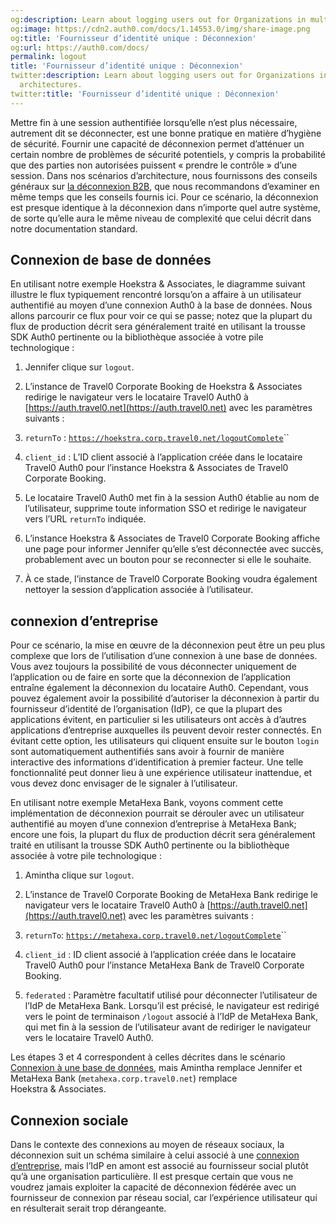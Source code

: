 ```yaml
---
og:description: Learn about logging users out for Organizations in multi-tenant architectures.
og:image: https://cdn2.auth0.com/docs/1.14553.0/img/share-image.png
og:title: 'Fournisseur d’identité unique : Déconnexion'
og:url: https://auth0.com/docs/
permalink: logout
title: 'Fournisseur d’identité unique : Déconnexion'
twitter:description: Learn about logging users out for Organizations in multi-tenant
  architectures.
twitter:title: 'Fournisseur d’identité unique : Déconnexion'
---
```


Mettre fin à une session authentifiée lorsqu’elle n’est plus nécessaire, autrement dit se déconnecter, est une bonne pratique en matière d’hygiène de sécurité. Fournir une capacité de déconnexion permet d’atténuer un certain nombre de problèmes de sécurité potentiels, y compris la probabilité que des parties non autorisées puissent « prendre le contrôle » d’une session. Dans nos scénarios d’architecture, nous fournissons des conseils généraux sur [la déconnexion B2B](/architecture-scenarios/b2b/logout), que nous recommandons d’examiner en même temps que les conseils fournis ici. Pour ce scénario, la déconnexion est presque identique à la déconnexion dans n’importe quel autre système, de sorte qu’elle aura le même niveau de complexité que celui décrit dans notre documentation standard.

## Connexion de base de données[](https://lucid.app/documents/edit/969daa9c-3f7a-44bd-bdbc-99782eb594d8/0?callback=close&name=docs&callback_type=back&v=280&s=612)

En utilisant notre exemple Hoekstra & Associates, le diagramme suivant illustre le flux typiquement rencontré lorsqu’on a affaire à un utilisateur authentifié au moyen d’une connexion Auth0 à la base de données. Nous allons parcourir ce flux pour voir ce qui se passe; notez que la plupart du flux de production décrit sera généralement traité en utilisant la trousse SDK Auth0 pertinente ou la bibliothèque associée à votre pile technologique :

1. Jennifer clique sur `logout`.
2. L’instance de Travel0 Corporate Booking de Hoekstra & Associates redirige le navigateur vers le locataire Travel0 Auth0 à [https://auth.travel0.net](https://auth.travel0.net) avec les paramètres suivants :

1. `returnTo` : [`https://hoekstra.corp.travel0.net/logoutComplete`](https://hoekstra.corp.travel0.net/logoutComplete)``
2. `client_id` : L’ID client associé à l’application créée dans le locataire Travel0 Auth0 pour l’instance Hoekstra & Associates de Travel0 Corporate Booking.
3. Le locataire Travel0 Auth0 met fin à la session Auth0 établie au nom de l’utilisateur, supprime toute information SSO et redirige le navigateur vers l’URL `returnTo` indiquée.
4. L’instance Hoekstra & Associates de Travel0 Corporate Booking affiche une page pour informer Jennifer qu’elle s’est déconnectée avec succès, probablement avec un bouton pour se reconnecter si elle le souhaite.

1. À ce stade, l’instance de Travel0 Corporate Booking voudra également nettoyer la session d’application associée à l’utilisateur.



## connexion d’entreprise

Pour ce scénario, la mise en œuvre de la déconnexion peut être un peu plus complexe que lors de l’utilisation d’une connexion à une base de données. Vous avez toujours la possibilité de vous déconnecter uniquement de l’application ou de faire en sorte que la déconnexion de l’application entraîne également la déconnexion du locataire Auth0. Cependant, vous pouvez également avoir la possibilité d’autoriser la déconnexion à partir du fournisseur d’identité de l’organisation (IdP), ce que la plupart des applications évitent, en particulier si les utilisateurs ont accès à d’autres applications d’entreprise auxquelles ils peuvent devoir rester connectés. En évitant cette option, les utilisateurs qui cliquent ensuite sur le bouton `login` sont automatiquement authentifiés sans avoir à fournir de manière interactive des informations d’identification à premier facteur. Une telle fonctionnalité peut donner lieu à une expérience utilisateur inattendue, et vous devez donc envisager de le signaler à l’utilisateur.

En utilisant notre exemple MetaHexa Bank, voyons comment cette implémentation de déconnexion pourrait se dérouler avec un utilisateur authentifié au moyen d’une connexion d’entreprise à MetaHexa Bank; encore une fois, la plupart du flux de production décrit sera généralement traité en utilisant la trousse SDK Auth0 pertinente ou la bibliothèque associée à votre pile technologique :

1. Amintha clique sur `logout`.
2. L’instance de Travel0 Corporate Booking de MetaHexa Bank redirige le navigateur vers le locataire Travel0 Auth0 à [https://auth.travel0.net](https://auth.travel0.net) avec les paramètres suivants :

1. `returnTo`: [`https://metahexa.corp.travel0.net/logoutComplete`](https://metahexa.corp.travel0.net/logoutComplete)``
2. `client_id` : ID client associé à l’application créée dans le locataire Travel0 Auth0 pour l’instance MetaHexa Bank de Travel0 Corporate Booking.
3. `federated` :  Paramètre facultatif utilisé pour déconnecter l’utilisateur de l’IdP de MetaHexa Bank. Lorsqu’il est précisé, le navigateur est redirigé vers le point de terminaison `/logout` associé à l’IdP de MetaHexa Bank, qui met fin à la session de l’utilisateur avant de rediriger le navigateur vers le locataire Travel0 Auth0.

Les étapes 3 et 4 correspondent à celles décrites dans le scénario [Connexion à une base de données](#database-connection), mais Amintha remplace Jennifer et MetaHexa Bank (`metahexa.corp.travel0.net`) remplace Hoekstra & Associates.

## Connexion sociale

Dans le contexte des connexions au moyen de réseaux sociaux, la déconnexion suit un schéma similaire à celui associé à une [connexion d’entreprise](#enterprise-connection), mais l’IdP en amont est associé au fournisseur social plutôt qu’à une organisation particulière. Il est presque certain que vous ne voudrez jamais exploiter la capacité de déconnexion fédérée avec un fournisseur de connexion par réseau social, car l’expérience utilisateur qui en résulterait serait trop dérangeante.